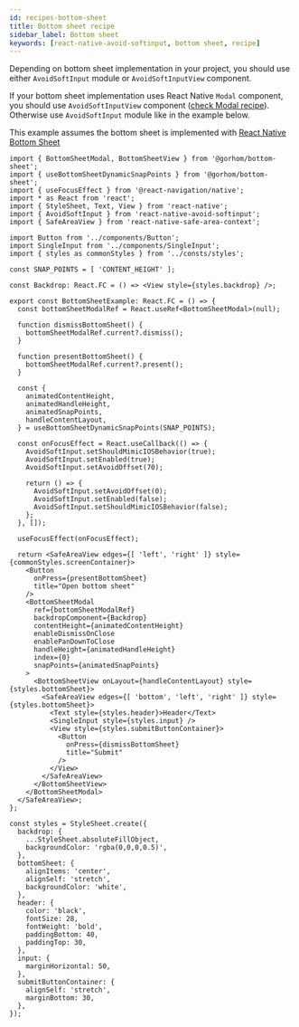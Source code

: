 ```yaml
---
id: recipes-bottom-sheet
title: Bottom sheet recipe
sidebar_label: Bottom sheet
keywords: [react-native-avoid-softinput, bottom sheet, recipe]
---
```


Depending on bottom sheet implementation in your project, you should use either `AvoidSoftInput` module or `AvoidSoftInputView` component.

If your bottom sheet implementation uses React Native `Modal` component, you should use `AvoidSoftInputView` component ([check Modal recipe](./recipes/recipes-modal)). Otherwise use `AvoidSoftInput` module like in the example below.

This example assumes the bottom sheet is implemented with [React Native Bottom Sheet](https://github.com/gorhom/react-native-bottom-sheet)

```tsx title="packages/app/src/screens/BottomSheetExample.tsx"
import { BottomSheetModal, BottomSheetView } from '@gorhom/bottom-sheet';
import { useBottomSheetDynamicSnapPoints } from '@gorhom/bottom-sheet';
import { useFocusEffect } from '@react-navigation/native';
import * as React from 'react';
import { StyleSheet, Text, View } from 'react-native';
import { AvoidSoftInput } from 'react-native-avoid-softinput';
import { SafeAreaView } from 'react-native-safe-area-context';

import Button from '../components/Button';
import SingleInput from '../components/SingleInput';
import { styles as commonStyles } from '../consts/styles';

const SNAP_POINTS = [ 'CONTENT_HEIGHT' ];

const Backdrop: React.FC = () => <View style={styles.backdrop} />;

export const BottomSheetExample: React.FC = () => {
  const bottomSheetModalRef = React.useRef<BottomSheetModal>(null);

  function dismissBottomSheet() {
    bottomSheetModalRef.current?.dismiss();
  }

  function presentBottomSheet() {
    bottomSheetModalRef.current?.present();
  }

  const {
    animatedContentHeight,
    animatedHandleHeight,
    animatedSnapPoints,
    handleContentLayout,
  } = useBottomSheetDynamicSnapPoints(SNAP_POINTS);

  const onFocusEffect = React.useCallback(() => {
    AvoidSoftInput.setShouldMimicIOSBehavior(true);
    AvoidSoftInput.setEnabled(true);
    AvoidSoftInput.setAvoidOffset(70);

    return () => {
      AvoidSoftInput.setAvoidOffset(0);
      AvoidSoftInput.setEnabled(false);
      AvoidSoftInput.setShouldMimicIOSBehavior(false);
    };
  }, []);

  useFocusEffect(onFocusEffect);

  return <SafeAreaView edges={[ 'left', 'right' ]} style={commonStyles.screenContainer}>
    <Button
      onPress={presentBottomSheet}
      title="Open bottom sheet"
    />
    <BottomSheetModal
      ref={bottomSheetModalRef}
      backdropComponent={Backdrop}
      contentHeight={animatedContentHeight}
      enableDismissOnClose
      enablePanDownToClose
      handleHeight={animatedHandleHeight}
      index={0}
      snapPoints={animatedSnapPoints}
    >
      <BottomSheetView onLayout={handleContentLayout} style={styles.bottomSheet}>
        <SafeAreaView edges={[ 'bottom', 'left', 'right' ]} style={styles.bottomSheet}>
          <Text style={styles.header}>Header</Text>
          <SingleInput style={styles.input} />
          <View style={styles.submitButtonContainer}>
            <Button
              onPress={dismissBottomSheet}
              title="Submit"
            />
          </View>
        </SafeAreaView>
      </BottomSheetView>
    </BottomSheetModal>
  </SafeAreaView>;
};

const styles = StyleSheet.create({
  backdrop: {
    ...StyleSheet.absoluteFillObject,
    backgroundColor: 'rgba(0,0,0,0.5)',
  },
  bottomSheet: {
    alignItems: 'center',
    alignSelf: 'stretch',
    backgroundColor: 'white',
  },
  header: {
    color: 'black',
    fontSize: 28,
    fontWeight: 'bold',
    paddingBottom: 40,
    paddingTop: 30,
  },
  input: {
    marginHorizontal: 50,
  },
  submitButtonContainer: {
    alignSelf: 'stretch',
    marginBottom: 30,
  },
});
```
